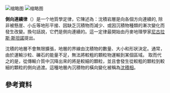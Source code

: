 {{Multiple issues|
{{Refimprove|time=2020-08-19T02:46:41+00:00}}
{{Expert needed|time=2020-08-19T02:53:25+00:00}}
}}
[[File:Principle_of_horizontal_continuity.svg|缩略图]]
[[File:SEUtahStrat.JPG|缩略图]]

'''側向連續律'''（{{lang-en|The Principle of Lateral Continuity}}）是一个地質學定律，它陳述為：沈積岩層是向各個方向連續的, 除非被懸崖、小丘等地形平接、因缺乏沉積物而減少、或因沉積物種類的漸次變化而發生改變。換句話說，它們是側向連續的。這一定律最開始由丹麥地理學家[[尼古拉斯·斯坦诺|尼古拉斯·斯坦諾]]提出。

沈積的地層不會無限擴張，地層的界線由沈積物的數量、大小和形狀決定。通常，由於運輸沙粒、礫石的能量不足，無法將較粗的顆粒物運輸到某個區域。 取而代之的是，從傳輸介質中沉降出來的將是較細的顆粒，並且會發生從較粗的顆粒到較細的顆粒的側向過渡。這種地層內沉積物的橫向變化被稱為[[沉积相|沈積相]]。

== 參考資料 ==
{{Reflist|2}}
{{地質學原理}}
{{geology-stub}}